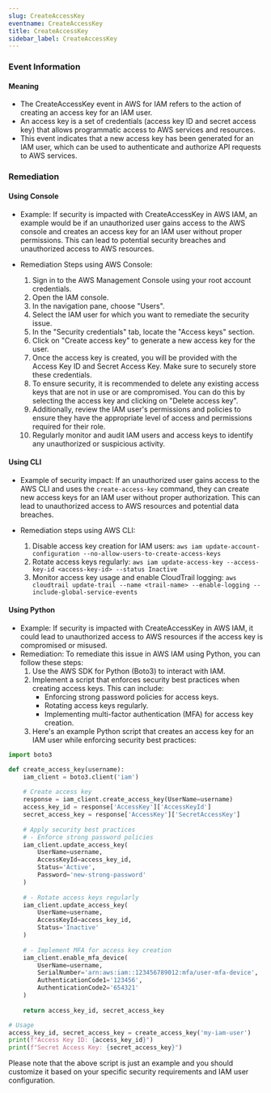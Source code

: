 ```yaml
--- 
slug: CreateAccessKey
eventname: CreateAccessKey
title: CreateAccessKey
sidebar_label: CreateAccessKey
---
```

                       
### Event Information

#### Meaning

- The CreateAccessKey event in AWS for IAM refers to the action of creating an access key for an IAM user.
- An access key is a set of credentials (access key ID and secret access key) that allows programmatic access to AWS services and resources.
- This event indicates that a new access key has been generated for an IAM user, which can be used to authenticate and authorize API requests to AWS services.

### Remediation

#### Using Console

- Example: If security is impacted with CreateAccessKey in AWS IAM, an example would be if an unauthorized user gains access to the AWS console and creates an access key for an IAM user without proper permissions. This can lead to potential security breaches and unauthorized access to AWS resources.

- Remediation Steps using AWS Console:
  1. Sign in to the AWS Management Console using your root account credentials.
  2. Open the IAM console.
  3. In the navigation pane, choose "Users".
  4. Select the IAM user for which you want to remediate the security issue.
  5. In the "Security credentials" tab, locate the "Access keys" section.
  6. Click on "Create access key" to generate a new access key for the user.
  7. Once the access key is created, you will be provided with the Access Key ID and Secret Access Key. Make sure to securely store these credentials.
  8. To ensure security, it is recommended to delete any existing access keys that are not in use or are compromised. You can do this by selecting the access key and clicking on "Delete access key".
  9. Additionally, review the IAM user's permissions and policies to ensure they have the appropriate level of access and permissions required for their role.
  10. Regularly monitor and audit IAM users and access keys to identify any unauthorized or suspicious activity.

#### Using CLI

- Example of security impact: If an unauthorized user gains access to the AWS CLI and uses the `create-access-key` command, they can create new access keys for an IAM user without proper authorization. This can lead to unauthorized access to AWS resources and potential data breaches.

- Remediation steps using AWS CLI:
  1. Disable access key creation for IAM users: `aws iam update-account-configuration --no-allow-users-to-create-access-keys`
  2. Rotate access keys regularly: `aws iam update-access-key --access-key-id <access-key-id> --status Inactive`
  3. Monitor access key usage and enable CloudTrail logging: `aws cloudtrail update-trail --name <trail-name> --enable-logging --include-global-service-events`

#### Using Python

- Example: If security is impacted with CreateAccessKey in AWS IAM, it could lead to unauthorized access to AWS resources if the access key is compromised or misused.
- Remediation: To remediate this issue in AWS IAM using Python, you can follow these steps:
  1. Use the AWS SDK for Python (Boto3) to interact with IAM.
  2. Implement a script that enforces security best practices when creating access keys. This can include:
     - Enforcing strong password policies for access keys.
     - Rotating access keys regularly.
     - Implementing multi-factor authentication (MFA) for access key creation.
  3. Here's an example Python script that creates an access key for an IAM user while enforcing security best practices:

```python
import boto3

def create_access_key(username):
    iam_client = boto3.client('iam')
    
    # Create access key
    response = iam_client.create_access_key(UserName=username)
    access_key_id = response['AccessKey']['AccessKeyId']
    secret_access_key = response['AccessKey']['SecretAccessKey']
    
    # Apply security best practices
    # - Enforce strong password policies
    iam_client.update_access_key(
        UserName=username,
        AccessKeyId=access_key_id,
        Status='Active',
        Password='new-strong-password'
    )
    
    # - Rotate access keys regularly
    iam_client.update_access_key(
        UserName=username,
        AccessKeyId=access_key_id,
        Status='Inactive'
    )
    
    # - Implement MFA for access key creation
    iam_client.enable_mfa_device(
        UserName=username,
        SerialNumber='arn:aws:iam::123456789012:mfa/user-mfa-device',
        AuthenticationCode1='123456',
        AuthenticationCode2='654321'
    )
    
    return access_key_id, secret_access_key

# Usage
access_key_id, secret_access_key = create_access_key('my-iam-user')
print(f"Access Key ID: {access_key_id}")
print(f"Secret Access Key: {secret_access_key}")
```

Please note that the above script is just an example and you should customize it based on your specific security requirements and IAM user configuration.


 